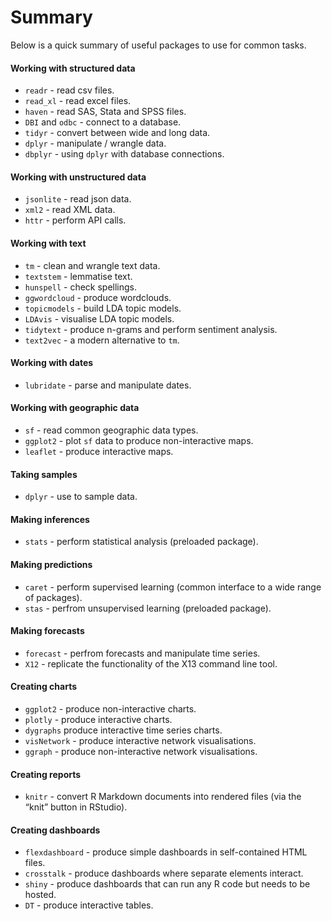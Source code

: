 
# Summary

Below is a quick summary of useful packages to use for common tasks.


#### Working with structured data

* `readr` - read csv files.
* `read_xl` - read excel files.
* `haven` - read SAS, Stata and SPSS files.
* `DBI` and `odbc` - connect to a database.
* `tidyr` - convert between wide and long data.
* `dplyr` - manipulate / wrangle data.
* `dbplyr` - using `dplyr` with database connections.


#### Working with unstructured data

* `jsonlite` - read json data.
* `xml2` - read XML data.
* `httr` - perform API calls.


#### Working with text

* `tm` - clean and wrangle text data.
* `textstem` - lemmatise text.
* `hunspell` - check spellings.
* `ggwordcloud` - produce wordclouds.
* `topicmodels` - build LDA topic models.
* `LDAvis` - visualise LDA topic models.
* `tidytext` - produce n-grams and perform sentiment analysis.
* `text2vec` - a modern alternative to `tm`.


#### Working with dates

* `lubridate` - parse and manipulate dates.


#### Working with geographic data

* `sf` - read common geographic data types.
* `ggplot2` - plot `sf` data to produce non-interactive maps.
* `leaflet` - produce interactive maps.


#### Taking samples

* `dplyr` - use to sample data.


#### Making inferences

* `stats` - perform statistical analysis (preloaded package).


#### Making predictions

* `caret` - perform supervised learning (common interface to a wide range of packages).
* `stas` - perfrom unsupervised learning (preloaded package).


#### Making forecasts

* `forecast` - perfrom forecasts and manipulate time series.
* `X12` - replicate the functionality of the X13 command line tool.


#### Creating charts

* `ggplot2` - produce non-interactive charts.
* `plotly` - produce interactive charts.
* `dygraphs` produce interactive time series charts.
* `visNetwork` - produce interactive network visualisations.
* `ggraph` - produce non-interactive network visualisations.


#### Creating reports

* `knitr` - convert R Markdown documents into rendered files (via the "knit" button in RStudio).


#### Creating dashboards

* `flexdashboard` - produce simple dashboards in self-contained HTML files.
* `crosstalk` - produce dashboards where separate elements interact.
* `shiny` - produce dashboards that can run any R code but needs to be hosted.
* `DT` - produce interactive tables.
